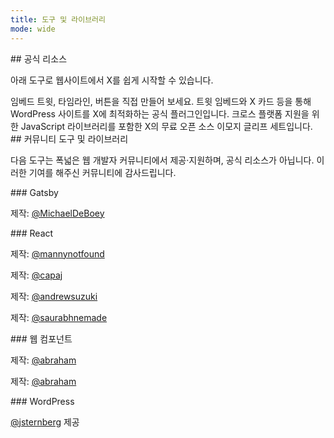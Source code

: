 ```yaml
---
title: 도구 및 라이브러리
mode: wide
---
```


<div id="official-resources">
  ## 공식 리소스
</div>

아래 도구로 웹사이트에서 X를 쉽게 시작할 수 있습니다.

<CardGroup cols={3}>
<Card
  title="publish.x.com"
  icon="x-twitter"
  href="https://publish.x.com/"
>
임베드 트윗, 타임라인, 버튼을 직접 만들어 보세요.
</Card>
<Card
  title="Twitter for WordPress"
  icon="x-twitter"
  href="https://github.com/twitter/wordpress"
>
트윗 임베드와 X 카드 등을 통해 WordPress 사이트를 X에 최적화하는 공식 플러그인입니다.
</Card>
<Card
  title="twemoji"
  icon="x-twitter"
  href="https://twemoji.x.com/"
>
크로스 플랫폼 지원을 위한 JavaScript 라이브러리를 포함한 X의 무료 오픈 소스 이모지 글리프 세트입니다.
</Card>
</CardGroup>

<div id="community-tools-and-libraries">
  ## 커뮤니티 도구 및 라이브러리
</div>

다음 도구는 폭넓은 웹 개발자 커뮤니티에서 제공·지원하며, 공식 리소스가 아닙니다. 이러한 기여를 해주신 커뮤니티에 감사드립니다.

<div id="gatsby">
  ### Gatsby
</div>

<CardGroup>
<Card title="gatsby-remark-embedded" icon="code" href="https://github.com/MichaelDeBoey/gatsby-remark-embedder">

제작: [@MichaelDeBoey](https://github.com/MichaelDeBoey)
</Card>
</CardGroup>

<div id="react">
  ### React
</div>

<CardGroup cols={3}>
<Card title="react-tweet" icon="react" href="https://github.com/mannynotfound/react-tweet">

제작: [@mannynotfound](https://github.com/mannynotfound)
</Card>
<Card title="react-tweet-embed" icon="react" href="https://github.com/capaj/react-tweet-embed">

제작: [@capaj](https://github.com/capaj)
</Card>


<Card title="react-twitter-widgets" icon="react" href="https://github.com/andrewsuzuki/react-twitter-widgets">

제작: [@andrewsuzuki](https://github.com/andrewsuzuki)
</Card>

<Card title="react-twitter-embed" icon="react" href="https://github.com/saurabhnemade/react-twitter-embed">

제작: [@saurabhnemade](https://github.com/saurabhnemade)
</Card>
</CardGroup>

<div id="web-components">
  ### 웹 컴포넌트
</div>

<CardGroup cols={3}>
  <Card title="twitter-status" icon="code" href="https://github.com/abraham/twitter-status">

  제작: [@abraham](https://x.com/abraham)
  </Card>
  <Card title="twitter-user" icon="code" href="https://github.com/abraham/twitter-user">

  제작: [@abraham](https://x.com/abraham)
  </Card>
</CardGroup>

<div id="wordpress">
  ### WordPress
</div>

<CardGroup cols={3}>
  <Card title="TwitterWP" icon="wordpress" href="https://github.com/jtsternberg/TwitterWP">

 [@jsternberg](https://github.com/jtsternberg) 제공
  </Card>
</CardGroup>